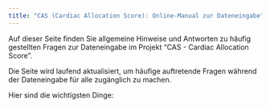 ```yaml
---
title: "CAS (Cardiac Allocation Score): Online-Manual zur Dateneingabe"
---
```


Auf dieser Seite finden Sie allgemeine Hinweise und Antworten zu häufig gestellten Fragen zur Dateneingabe im Projekt "CAS - Cardiac Allocation Score".

Die Seite wird laufend aktualisiert, um häufige auftretende Fragen während der Dateneingabe für alle zugänglich zu machen.

Hier sind die wichtigsten Dinge:
